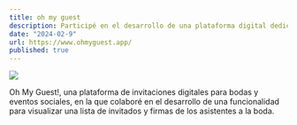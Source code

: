 ```yaml
---
title: oh my guest
description: Participé en el desarrollo de una plataforma digital dedicada a la gestión de invitaciones para bodas y eventos sociales.
date: "2024-02-9"
url: https://www.ohmyguest.app/
published: true
---
```


[![](https://res.cloudinary.com/deeqmbkhc/image/upload/v1708189655/edopalomino/fhsxycmnvi9zaavmpz9k.png)](https://www.ohmyguest.app/)

Oh My Guest!, una plataforma de invitaciones digitales para bodas y eventos sociales, en la que colaboré en el desarrollo de una funcionalidad para visualizar una lista de invitados y firmas de los asistentes a la boda.